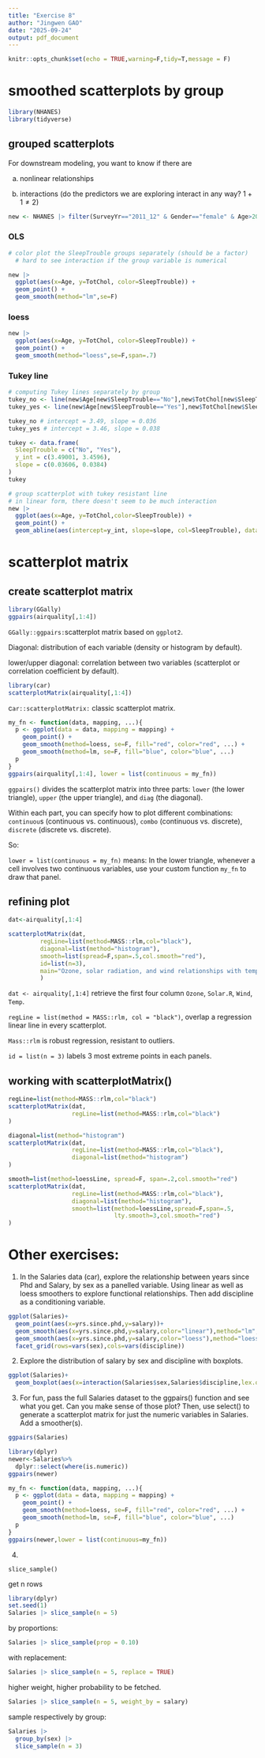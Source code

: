 ---
title: "Exercise 8"
author: "Jingwen GAO"
date: "2025-09-24"
output: pdf_document
---

```{r setup, include=FALSE}
knitr::opts_chunk$set(echo = TRUE,warning=F,tidy=T,message = F)
```

# smoothed scatterplots by group
```{r}
library(NHANES)
library(tidyverse)
```


## grouped scatterplots 

For downstream modeling, you want to know if there are

 a) nonlinear relationships

 b) interactions (do the predictors we are exploring interact in any way? $1+1\ne2$)
 
```{r}
new <- NHANES |> filter(SurveyYr=="2011_12" & Gender=="female" & Age>20 & Age<65)
```

### OLS

```{r}
# color plot the SleepTrouble groups separately (should be a factor)
  # hard to see interaction if the group variable is numerical

new |> 
  ggplot(aes(x=Age, y=TotChol, color=SleepTrouble)) +
  geom_point() +
  geom_smooth(method="lm",se=F)
```

### loess
```{r}
new |> 
  ggplot(aes(x=Age, y=TotChol, color=SleepTrouble)) +
  geom_point() +
  geom_smooth(method="loess",se=F,span=.7)
```


### Tukey line
```{r}
# computing Tukey lines separately by group
tukey_no <- line(new$Age[new$SleepTrouble=="No"],new$TotChol[new$SleepTrouble=="No"], iter=5)
tukey_yes <- line(new$Age[new$SleepTrouble=="Yes"],new$TotChol[new$SleepTrouble=="Yes"], iter=5)

tukey_no # intercept = 3.49, slope = 0.036
tukey_yes # intercept = 3.46, slope = 0.038

tukey <- data.frame(
  SleepTrouble = c("No", "Yes"),
  y_int = c(3.49001, 3.4596),
  slope = c(0.03606, 0.0384)
)
tukey
```


```{r}

# group scatterplot with tukey resistant line
# in linear form, there doesn't seem to be much interaction
new |> 
  ggplot(aes(x=Age, y=TotChol,color=SleepTrouble)) +
  geom_point() +
  geom_abline(aes(intercept=y_int, slope=slope, col=SleepTrouble), data=tukey)
```

# scatterplot matrix

## create scatterplot matrix

```{r}
library(GGally)
ggpairs(airquality[,1:4])
```

`GGally::ggpairs:`scatterplot matrix based on `ggplot2`.

Diagonal: distribution of each variable (density or histogram by default).

lower/upper diagonal: correlation between two variables (scatterplot or correlation coefficient by default).

```{r}
library(car)
scatterplotMatrix(airquality[,1:4])
```

c`ar::scatterplotMatrix:` classic scatterplot matrix.

```{r}
my_fn <- function(data, mapping, ...){
  p <- ggplot(data = data, mapping = mapping) + 
    geom_point() + 
    geom_smooth(method=loess, se=F, fill="red", color="red", ...) +
    geom_smooth(method=lm, se=F, fill="blue", color="blue", ...)
  p
}
ggpairs(airquality[,1:4], lower = list(continuous = my_fn))
```

`ggpairs()` divides the scatterplot matrix into three parts:
`lower` (the lower triangle), `upper` (the upper triangle), and `diag` (the diagonal).

Within each part, you can specify how to plot different combinations:
`continuou`s (continuous vs. continuous), `combo` (continuous vs. discrete), `discrete` (discrete vs. discrete).

So:

`lower = list(continuous = my_fn)` means:
In the lower triangle, whenever a cell involves two continuous variables, use your custom function `my_fn` to draw that panel.

## refining plot
```{r}
dat<-airquality[,1:4]

scatterplotMatrix(dat,
         regLine=list(method=MASS::rlm,col="black"),
         diagonal=list(method="histogram"),
         smooth=list(spread=F,span=.5,col.smooth="red"),
         id=list(n=3),
         main="Ozone, solar radiation, and wind relationships with temperature"
         )
```

`dat <- airquality[,1:4]` retrieve the first four column `Ozone`, `Solar.R`, `Wind`, `Temp`.

`regLine = list(method = MASS::rlm, col = "black")`, overlap a regression linear line in every scatterplot.

`Mass::rlm` is robust regression, resistant to outliers.

`id = list(n = 3)` labels 3 most extreme points in each panels.

## working with scatterplotMatrix()
```{r}
regLine=list(method=MASS::rlm,col="black")
scatterplotMatrix(dat,
                  regLine=list(method=MASS::rlm,col="black")
)
```


```{r}
diagonal=list(method="histogram")
scatterplotMatrix(dat,
                  regLine=list(method=MASS::rlm,col="black"),
                  diagonal=list(method="histogram")
)
```


```{r}
smooth=list(method=loessLine, spread=F, span=.2,col.smooth="red")
scatterplotMatrix(dat,
                  regLine=list(method=MASS::rlm,col="black"),
                  diagonal=list(method="histogram"),
                  smooth=list(method=loessLine,spread=F,span=.5,
                              lty.smooth=3,col.smooth="red")
)
```
# Other exercises:

1. In the Salaries data (car), explore the relationship between years since Phd and Salary, by sex as a panelled variable. Using linear as well as loess smoothers to explore functional relationships. Then add discipline as a conditioning variable.

```{r}
ggplot(Salaries)+
  geom_point(aes(x=yrs.since.phd,y=salary))+
  geom_smooth(aes(x=yrs.since.phd,y=salary,color="linear"),method="lm",se=F)+
  geom_smooth(aes(x=yrs.since.phd,y=salary,color="loess"),method="loess",se=F)+
  facet_grid(rows=vars(sex),cols=vars(discipline))
```

2. Explore the distribution of salary by sex and discipline with boxplots.

```{r}
ggplot(Salaries)+
  geom_boxplot(aes(x=interaction(Salaries$sex,Salaries$discipline,lex.order=T,drop=T),y=salary))
```


3. For fun, pass the full Salaries dataset to the ggpairs() function and see what you get. Can you make sense of those plot? Then, use select() to generate a scatterplot matrix for just the numeric variables in Salaries. Add a smoother(s).

```{r}
ggpairs(Salaries)
```

```{r}
library(dplyr)
newer<-Salaries%>%
  dplyr::select(where(is.numeric))
ggpairs(newer)
```
```{r}
my_fn <- function(data, mapping, ...){
  p <- ggplot(data = data, mapping = mapping) + 
    geom_point() + 
    geom_smooth(method=loess, se=F, fill="red", color="red", ...) +
    geom_smooth(method=lm, se=F, fill="blue", color="blue", ...)
  p
}
ggpairs(newer,lower = list(continuous=my_fn))
```

4. 

`slice_sample()`

get n rows

```{r}
library(dplyr)
set.seed(1)
Salaries |> slice_sample(n = 5)
```



by proportions:

```{r}
Salaries |> slice_sample(prop = 0.10)
```


with replacement:

```{r}
Salaries |> slice_sample(n = 5, replace = TRUE)
```



higher weight, higher probability to be fetched.

```{r}
Salaries |> slice_sample(n = 5, weight_by = salary)
```


sample respectively by group:

```{r}
Salaries |> 
  group_by(sex) |> 
  slice_sample(n = 3)
```



